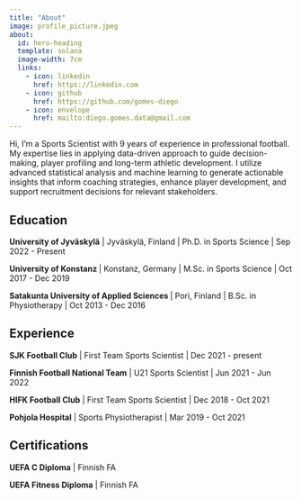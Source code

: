 ```yaml
---
title: "About"
image: profile_picture.jpeg
about:
  id: hero-heading
  template: solana
  image-width: 7cm
  links:
    - icon: linkedin
      href: https://linkedin.com
    - icon: github
      href: https://github.com/gomes-diego
    - icon: envelope
      href: mailto:diego.gomes.data@gmail.com
---
```


::: {#hero-heading}
Hi, I’m a Sports Scientist with 9 years of experience in professional football. My expertise lies in applying data-driven approach to guide decision-making, player profiling and long-term athletic development. I utilize advanced statistical analysis and machine learning to generate actionable insights that inform coaching strategies, enhance player development, and support recruitment decisions for relevant stakeholders.

## Education

**University of Jyväskylä** \| Jyväskylä, Finland \| Ph.D. in Sports Science \| Sep 2022 - Present

**University of Konstanz ** \| Konstanz, Germany  \| M.Sc. in Sports Science \| Oct 2017 - Dec 2019

**Satakunta University of Applied Sciences ** \| Pori, Finland  \| B.Sc. in Physiotherapy \| Oct 2013 - Dec 2016

## Experience

**SJK Football Club** \| First Team Sports Scientist \| Dec 2021 - present

**Finnish Football National Team** \| U21 Sports Scientist \| Jun 2021 - Jun 2022

**HIFK Football Club** \| First Team Sports Scientist \| Dec 2018 - Oct 2021

**Pohjola Hospital** \| Sports Physiotherapist \| Mar 2019 - Oct 2021

## Certifications
**UEFA C Diploma** | Finnish FA

**UEFA Fitness Diploma** | Finnish FA
:::
